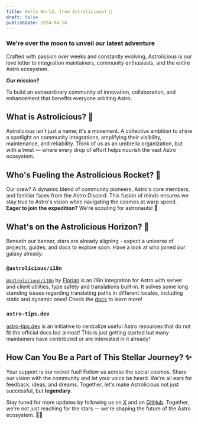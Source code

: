 ```yaml
---
title: Hello World, from Astrolicious! 🚀
draft: false
publishDate: 2024-04-16
---
```


### **We're over the moon to unveil our latest adventure**

Crafted with passion over weeks and constantly evolving, Astrolicious is our love letter to integration maintainers, community enthusiasts, and the entire Astro ecosystem.

**Our mission?**

To build an extraordinary community of innovation, collaboration, and enhancement that benefits everyone orbiting Astro.

## What is Astrolicious? 🧐

Astrolicious isn't just a name; it's a movement. A collective ambition to shine a spotlight on community integrations, amplifying their visibility, maintenance, and reliability. Think of us as an umbrella organization, but with a twist — where every drop of effort helps nourish the vast Astro ecosystem.

## Who's Fueling the Astrolicious Rocket? 🚀

Our crew? A dynamic blend of community pioneers, Astro's core members, and familiar faces from the Astro Discord. This fusion of minds ensures we stay true to Astro's vision while navigating the cosmos at warp speed. **Eager to join the expedition?** We're scouting for astronauts! 🌌

## What's on the Astrolicious Horizon? 🔭

Beneath our banner, stars are already aligning - expect a universe of projects, guides, and docs to explore soon. Have a look at who joined our galaxy already:

### `@astrolicious/i18n`

[`@astrolicious/i18n`](https://github.com/astrolicious/i18n) by [Florian](https://github.com/florian-lefebvre) is an i18n integration for Astro with server and client utilities, type safety and translations built-in. It solves some long standing issues regarding translating paths in different locales, including static and dynamic ones! Check the [docs](https://astro-i18n.netlify.app/) to learn more!

### `astro-tips.dev`
[astro-tips.dev](https://astro-tips.dev) is an initiative to centralize useful Astro resources that do not fit the official docs but almost! This is just getting started but many maintainers have contributed or are interested in it already!

## How Can You Be a Part of This Stellar Journey? ✨

Your support is our rocket fuel! Follow us across the social cosmos. Share our vision with the community and let your voice be heard. We're all ears for feedback, ideas, and dreams. Together, let's make Astrolicious not just successful, but **legendary**.

Stay tuned for more updates by following us on [X](https://twitter.com/astroliciousdev) and on [GitHub](https://github.com/astrolicious). Together, we're not just reaching for the stars — we're shaping the future of the Astro ecosystem. 🚀💫
